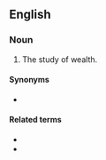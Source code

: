 ==English==

===Noun===
{{en-noun|-}}

# The study of wealth.

====Synonyms====
* {{l|en|plutonomy}}

====Related terms====
* {{l|en|plutonomic}}
* {{l|en|plutarch}}